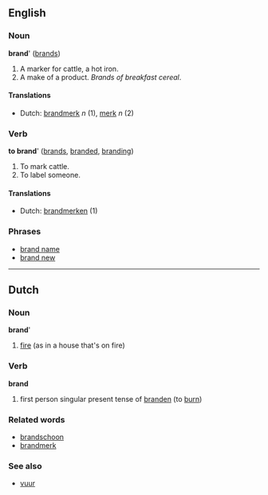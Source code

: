==English==
===Noun===
'''brand'''' ([[brands]])

#A marker for cattle, a hot iron.
#A make of a product. ''Brands of breakfast cereal''.

====Translations====
*Dutch: [[brandmerk]] ''n'' (1), [[merk]] ''n'' (2)

===Verb===
'''to brand'''' ([[brands]], [[branded]], [[branding]])

#To mark cattle.
#To label someone.

====Translations====
*Dutch: [[brandmerken]] (1)

===Phrases===
*[[brand name]]
*[[brand new]]

----

==Dutch==
===Noun===
'''brand''''

# [[fire]] (as in a house that's on fire)

===Verb===
'''brand'''

# first person singular present tense of [[branden]] (to [[burn]])

===Related words===
*[[brandschoon]]
*[[brandmerk]]

===See also===
*[[vuur]]